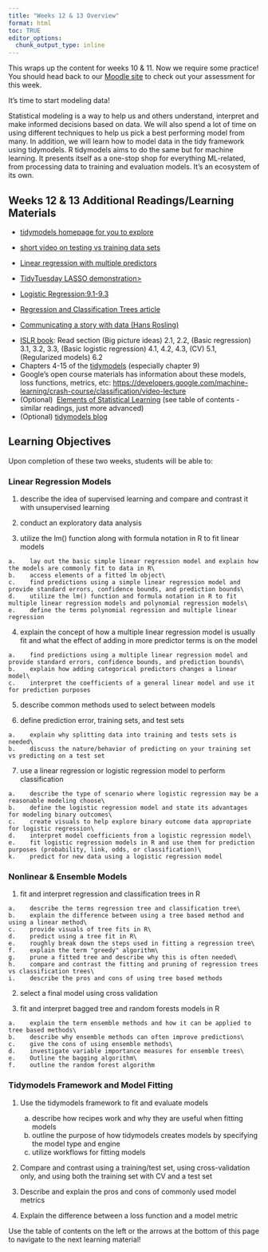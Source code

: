 ```yaml
---
title: "Weeks 12 & 13 Overview"
format: html
toc: TRUE
editor_options: 
  chunk_output_type: inline
---
```


This wraps up the content for weeks 10 & 11. Now we require some practice! You should head back to our <a href = "https://wolfware.ncsu.edu/" target = "_blank">Moodle site</a> to check out your assessment for this week.

It's time to start modeling data!

Statistical modeling is a way to help us and others understand, interpret and make informed decisions based on data. We will also spend a lot of time on using different techniques to help us pick a best performing model from many. In addition, we will learn how to model data in the tidy framework using tidymodels. R tidymodels aims to do the same but for machine learning. It presents itself as a one-stop shop for everything ML-related, from processing data to training and evaluation models. It's an ecosystem of its own.

## Weeks 12 & 13 Additional Readings/Learning Materials

- <a href = "https://www.tidymodels.org/" target = "_blank">tidymodels homepage for you to explore</a>

- <a href = "https://www.youtube.com/watch?v=dSCFk168vmo" target = "_blank">short video on testing vs training data sets</a>

- <a href = "https://openintro-ims.netlify.app/model-mlr" target = "_blank">Linear regression with multiple predictors</a>

- <a href = "https://juliasilge.com/blog/lasso-the-office/" target = "_blank">TidyTuesday LASSO demonstration></a>

- <a href = "https://openintro-ims.netlify.app/model-logistic" target = "_blank">Logistic Regression:9.1-9.3</a>

- <a href = "https://www.nature.com/articles/nmeth.4370" target = "_blank">Regression and Classification Trees article</a>

- <a href = "https://www.youtube.com/watch?v=jbkSRLYSojo&t=121s" target = "_blank">Communicating a story with data (Hans Rosling)</a>

<ul>
  <li><a href="https://www.statlearning.com/" target="_blank"
        rel="noopener">ISLR book</a>: Read section (Big picture ideas) 2.1, 2.2,
      (Basic regression) 3.1, 3.2, 3.3, (Basic logistic regression) 4.1, 4.2, 4.3,
      (CV) 5.1, (Regularized models) 6.2</li>
    <li id="yui_3_17_2_1_1720810704083_4783">Chapters 4-15 of the <a
        href="https://www.tmwr.org/performance" target="_blank"
        rel="noopener">tidymodels</a> (especially chapter 9)</li>
    <li>Google's open course materials has information about these models, loss
      functions, metrics, etc: <a
        href="https://developers.google.com/machine-learning/crash-course/classification/video-lecture"
        target="_blank"
        rel="noopener">https://developers.google.com/machine-learning/crash-course/classification/video-lecture</a>
    </li>
    <li>(Optional)  <a
        href="https://web.stanford.edu/~hastie/ElemStatLearn/download.html"
        target="_blank" rel="noopener">Elements of Statistical Learning</a> (see
      table of contents - similar readings, just more advanced)</li>
    <li>(Optional) <a href="https://www.tidyverse.org/tags/tidymodels/"
        target="_blank" rel="noopener">tidymodels blog</a></li>
</ul>


## Learning Objectives

Upon completion of these two weeks, students will be able to:

### Linear Regression Models

1.    describe the idea of supervised learning and compare and contrast it with unsupervised learning

2.    conduct an exploratory data analysis

3.    utilize the lm() function along with formula notation in R to fit linear models

    a.    lay out the basic simple linear regression model and explain how the models are commonly fit to data in R\
    b.    access elements of a fitted lm object\
    c.    find predictions using a simple linear regression model and provide standard errors, confidence bounds, and prediction bounds\
    d.    utilize the lm() function and formula notation in R to fit multiple linear regression models and polynomial regression models\
    e.    define the terms polynomial regression and multiple linear regression
    
4.    explain the concept of how a multiple linear regression model is usually fit and what the effect of adding in more predictor terms is on the model

    a.    find predictions using a multiple linear regression model and provide standard errors, confidence bounds, and prediction bounds\
    b.    explain how adding categorical predictors changes a linear model\
    c.    interpret the coefficients of a general linear model and use it for prediction purposes

5.    describe common methods used to select between models

6.    define prediction error, training sets, and test sets

    a.    explain why splitting data into training and tests sets is needed\
    b.    discuss the nature/behavior of predicting on your training set vs predicting on a test set

7.    use a linear regression or logistic regression model to perform classification

    a.    describe the type of scenario where logistic regression may be a reasonable modeling choose\
    b.    define the logistic regression model and state its advantages for modeling binary outcomes\
    c.    create visuals to help explore binary outcome data appropriate for logistic regression\
    d.    interpret model coefficients from a logistic regression model\
    e.    fit logistic regression models in R and use them for prediction purposes (probability, link, odds, or classification)\
    k.    predict for new data using a logistic regression model

### Nonlinear & Ensemble Models

1.    fit and interpret regression and classification trees in R

    a.    describe the terms regression tree and classification tree\
    b.    explain the difference between using a tree based method and using a linear method\
    c.    provide visuals of tree fits in R\
    d.    predict using a tree fit in R\
    e.    roughly break down the steps used in fitting a regression tree\
    f.    explain the term "greedy" algorithm\
    g.    prune a fitted tree and describe why this is often needed\
    h.    compare and contrast the fitting and pruning of regression trees vs classification trees\
    i.    describe the pros and cons of using tree based methods

2.    select a final model using cross validation

3.    fit and interpret bagged tree and random forests models in R

    a.    explain the term ensemble methods and how it can be applied to tree based methods\
    b.    describe why ensemble methods can often improve predictions\
    c.    give the cons of using ensemble methods\
    d.    investigate variable importance measures for ensemble trees\
    e.    Outline the bagging algorithm\
    f.    outline the random forest algorithm


### Tidymodels Framework and Model Fitting

1. Use the tidymodels framework to fit and evaluate models

    a.   describe how recipes work and why they are useful when fitting models\
    b.   outline the purpose of how tidymodels creates models by specifying the model type and engine\
    c.    utilize workflows for fitting models

2. Compare and contrast using a training/test set, using cross-validation only, and using both the training set with CV and a test set

3. Describe and explain the pros and cons of commonly used model metrics

4. Explain the difference between a loss function and a model metric 


Use the table of contents on the left or the arrows at the bottom of this page to navigate to the next learning material!
